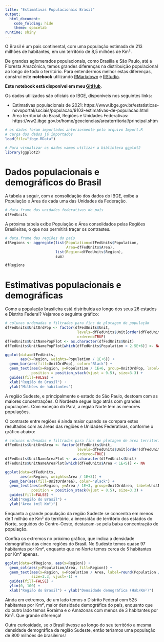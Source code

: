 ```yaml
---
title: "Estimativas Populacionais Brasil"
output:
  html_document:
    code_folding: hide
    theme: spacelab
runtime: shiny
---
```


O Brasil é um país continental, com uma população estimada de 213 milhões de habitantes, em um território de 8,5 milhões de Km².

De grandes aglomerados populacionais, como Brasília e São Paulo, até a Floresta Amazônica, temos grandes diferenças na distribuição populacional ao longo de todo o território. Para entendermos melhor estas diferenças, construí este **notebook** utilizando [RMarkdown](https://rmarkdown.rstudio.com) e [RStudio](https://www.rstudio.com).

**Este notebook está disponível em meu [GitHub](https://github.com/epklein/EstimativasPopulacionais-Brasil)**.

Os dados utilizados são oficiais do IBGE, disponíveis nos seguintes links:

- Estimativas populacionais de 2021: https://www.ibge.gov.br/estatisticas-novoportal/sociais/populacao/9103-estimativas-de-populacao.html
- Área territorial do Brasil, Regiões e Unidades Federativas: https://ww2.ibge.gov.br/home/geociencias/areaterritorial/principal.shtm


```r

# os dados foram importados anteriormente pelo arquivo Import.R
# carga dos dados já importados
load(file="ibge.RData")

# Para visualizar os dados vamos utilizar a biblioteca ggplot2
library(ggplot2)

```

# Dados populacionais e demográficos do Brasil

A tabela a seguir, com a consolidação dos dados do IBGE, exibe a População e Área de cada uma das Unidades da Federação.

```r

# data.frame das unidades federativas do país
dfFedUnits
```

A próxima tabela exibe População e Área consolidados pelas Regiões Brasileiras, o que nos permitirá traçar os contrastes.

```r
# data.frame das regiões do país
dfRegions <- aggregate(list(Population=dfFedUnits$Population,
                            Area=dfFedUnits$Area),
                       list(Region=dfFedUnits$Region),
                       sum)

dfRegions
```

# Estimativas populacionais e demográficas

Como a população brasileira está distribuída ao longo dos seus 26 estados e Distrito Federal? Vejamos o seguinte gráfico:

```r

# colunas ordenadas e filtradas para fins de plotagem de população
dfFedUnits$UnitOrdPop <- factor(dfFedUnits$Unit,
                                 levels=dfFedUnits$Unit[order(dfFedUnits$Population)], 
                                 ordered=TRUE)
dfFedUnits$UnitNamePopPlot <- as.character(dfFedUnits$Unit)
dfFedUnits$UnitNamePopPlot[which(dfFedUnits$Population < 2.5E+6)] <- NA

ggplot(data=dfFedUnits, 
       aes(x=Region, weights=Population / 1E+6)) +
  geom_bar(aes(fill=UnitOrdPop), color="Black") +
  geom_text(aes(x=Region, y=Population / 1E+6, group=UnitOrdPop, label=UnitNamePopPlot),
            position = position_stack(vjust = 0.5), size=3.3) +
  guides(fill=FALSE) +
  xlab("Região do Brasil") +
  ylab("Milhões de habitantes")

```

A região Sudeste, e principalmente o estado de São Paulo, destoam com as maiores concentrações. O Nordeste segue logo atrás com grandes populações. Com exceção do Pará, a região Norte tem as menores populações.

O contraste entre regiões é ainda maior quando se compara estes resultados com as áreas das regiões e Unidades Federativas, conforme o gráfico abaixo:

```r

# colunas ordenadas e filtradas para fins de plotagem de área territorial
dfFedUnits$UnitOrdArea <- factor(dfFedUnits$Unit,
                                 levels=dfFedUnits$Unit[order(dfFedUnits$Area)], 
                                 ordered=TRUE)
dfFedUnits$UnitNameAreaPlot <- as.character(dfFedUnits$Unit)
dfFedUnits$UnitNameAreaPlot[which(dfFedUnits$Area < 1E+5)] <- NA

ggplot(data=dfFedUnits,
       aes(x=Region, weights=Area / 1E+3)) +
  geom_bar(aes(fill=UnitOrdArea), color="Black") +
  geom_text(aes(x=Region, y=Area / 1E+3, group=UnitOrdArea, label=UnitNameAreaPlot),
            position = position_stack(vjust = 0.5), size=3.3) +
  guides(fill=FALSE) +
  xlab("Região do Brasil") +
  ylab("Área (mil Km²)")

```

Enquanto a grande população da região Sudeste se concentra em menos de 1 milhão de Km² do território, a imensidão de território dos estados do Norte, seguidos do Centro-Oeste, destacam-se pela baixa concentração de população.

Confira os extremos no próximo gráfico, que indica a densidade demográfica das cinco regiões do Brasil. No Sudeste temos quase 97 habitantes por Km², enquanto que no Norte temos cerca de 5 habitantes por Km² apenas.

```r

ggplot(data=dfRegions, aes(x=Region)) +
  geom_col(aes(y=Population/Area, fill=Region)) +
  geom_text(aes(x=Region, y=Population / Area, label=round(Population / Area, 2)),
            size=3.3, vjust=-1) +
  guides(fill=FALSE) +
  ylim(0, 100) +
  xlab("Região do Brasil") + ylab("Densidade demográfica (Hab/Km²)")

```

Ainda em extremos, de um lado temos o Distrito Federal com 525 habitantes por Km², maior densidade demográfica do país, enquanto que do outro lado temos Roraima e o Amazonas com menos de 3 habitantes por Km². Que grande diferença!

Outra curiosidade, se o Brasil tivesse ao longo do seu território a mesma densidade demográfica da região Sudeste, então teríamos uma população de 800 milhões de brasileiros!